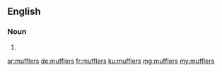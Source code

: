 ==English==

===Noun===
{{head|en|plural}}

# {{plural of|muffler|lang=en|nocat=1}}

[[ar:mufflers]]
[[de:mufflers]]
[[fr:mufflers]]
[[ku:mufflers]]
[[mg:mufflers]]
[[my:mufflers]]